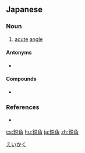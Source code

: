 {{also|銳角|锐角}}
==Japanese==
{{ja-kanjitab|えい|かく|yomi=o}}

===Noun===
{{ja-noun|えいかく|kyu=銳角}}

# {{lb|ja|geometry}} [[acute]] [[angle]]

====Antonyms====
* {{ja-r|鈍角|どんかく|gloss=[[obtuse]] angle}}

====Compounds====
* {{ja-r|鋭角三角形|えいかく さんかっけい|gloss=acute triangle}}

===References===
* {{R:Shogakukan}}

[[Category:ja:Geometry|えいかく]]

[[cs:鋭角]]
[[hu:鋭角]]
[[ja:鋭角]]
[[zh:鋭角]]